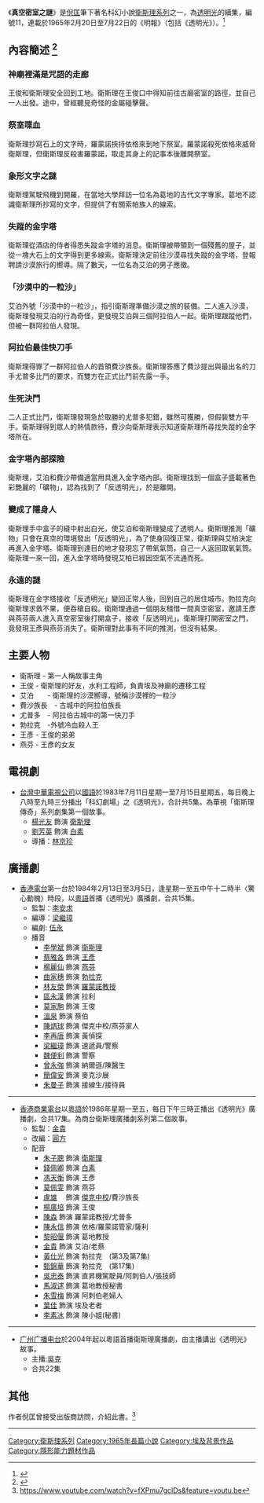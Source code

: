 {{Infobox book
|書名      = 真空密室之謎
|圖像      = File:Room_waisili.jpg
|圖像說明   = 真空密室之謎
|作者      = 衛斯理
|原名      = 
|中文書名   = 
|譯者      = 
|插圖      = 
|封面設計   = 
|出版地     = 香港
|語言      = 中文
|系列      = 衛斯理系列
|題材      = 
|類型      = 流行文學
|出版者     = 明窗出版社
|出版日期   = 
|中文版    = 
|媒介      = 
|頁數      = 239
|開本      = 
|isbn      = 9628917935
|oclc      = 
|杜威十進制圖書分類法    = 800
|美國國會圖書館圖書分類法 = 
|上一部作品  = [[透明光|透明光]]
|下一部作品  = [[沉船_(小說)|沉船]]
|引用       = 
|被引用     = 
}}

《'''真空密室之謎'''》是[[倪匡|倪匡]]筆下著名科幻小說[[衛斯理系列|衛斯理系列]]之一，為[[透明光|透明光]]的續集，編號11，連載於1965年2月20日至7月22日的《明報》（包括《透明光》）。<ref>{{Cite web |url=http://www.yehleehwa.net/nni17.htm |title=存档副本 |access-date=2020-07-31 |archive-date=2012-04-05 |archive-url=https://web.archive.org/web/20120405003022/http://www.yehleehwa.net/nni17.htm |dead-url=no }}</ref> 

== 內容簡述 <ref>{{Cite web |url=https://books.mingpao.com/product/%E7%9C%9F%E7%A9%BA%E5%AF%86%E5%AE%A4%E4%B9%8B%E8%AC%8E%E8%A1%9B%E6%96%AF%E7%90%86%E6%95%85%E4%BA%8B%E7%8F%8D%E8%97%8F%E7%89%88 |title=存档副本 |access-date=2022-01-19 |archive-date=2017-06-10 |archive-url=https://web.archive.org/web/20170610210952/https://books.mingpao.com/product/%e7%9c%9f%e7%a9%ba%e5%af%86%e5%ae%a4%e4%b9%8b%e8%ac%8e%e8%a1%9b%e6%96%af%e7%90%86%e6%95%85%e4%ba%8b%e7%8f%8d%e8%97%8f%e7%89%88/ |dead-url=no }}</ref>== 
===神廟裡滿是咒語的走廊===
王俊和衛斯理安全回到工地。衛斯理在王俊口中得知前往古廟密室的路徑，並自己一人出發。途中，曾經聽見奇怪的金屬碰擊聲。

===祭室喋血===
衛斯理抄寫石上的文字時，羅蒙諾挾持依格來到地下祭室。羅蒙諾殺死依格來威脅衛斯理，但衛斯理反殺害羅蒙諾，取走其身上的記事本後離開祭室。

===象形文字之謎===
衛斯理駕駛飛機到開羅，在當地大學拜訪一位名為葛地的古代文字專家。葛地不認識衛斯理所抄寫的文字，但提供了有關索帕族人的線索。

===失蹤的金字塔===
衛斯理從酒店的侍者得悉失蹤金字塔的消息。衛斯理被帶領到一個殘舊的屋子，並從一塊大石上的文字得到更多線索。衛斯理決定前往沙漠尋找失蹤的金字塔，登報聘請沙漠旅行的嚮導。隔了數天，一位名為艾泊的男子應徵。

===「沙漠中的一粒沙」===
艾泊外號「沙漠中的一粒沙」，指引衛斯理準備沙漠之旅的裝備。二人進入沙漠，衛斯理發現艾泊的行為奇怪，更發現艾泊與三個阿拉伯人一起。衛斯理跟蹤他們，但被一群阿拉伯人發現。

===阿拉伯最佳快刀手===
衛斯理得罪了一群阿拉伯人的首領費沙族長。衛斯理答應了費沙提出與最出名的刀手尤普多比鬥的要求，而雙方在正式比鬥前先露一手。

===生死決鬥===
二人正式比鬥，衛斯理發現急於取勝的尤普多犯錯，雖然可獲勝，但假裝雙方平手。衛斯理得到眾人的熱情款待，費沙向衛斯理表示知道衛斯理所尋找失蹤的金字塔所在。

===金字塔內部探險===
衛斯理，艾泊和費沙帶備適當用具進入金字塔內部。衛斯理找到一個盒子盛載著色彩艷麗的「礦物」，認為找到了「反透明光」，於是離開。

===變成了隱身人===
衛斯理手中盒子的縫中射出白光，使艾泊和衛斯理變成了透明人。衛斯理推測「礦物」只會在真空的環境發出「反透明光」，為了使身回復正常，衛斯理與艾柏決定再進入金字塔。衛斯理到達目的地才發現忘了帶氧氣筒，自己一人返回取氧氣筒。衛斯理一來一回，進入金字塔時發現艾柏已經因空氣不流通而死。

===永遠的謎===
衛斯理在金字塔接收「反透明光」變回正常人後，回到自己的居住城市。勃拉克向衛斯理求救不果，便吞槍自殺。衛斯理通過一個朋友租借一間真空密室，邀請王彥與燕芬兩人進入真空密室後打開盒子，接收「反透明光」。衛斯理打開密室之門，竟發現王彥與燕芬消失了。衛斯理對此事有不同的推測，但沒有結果。

== 主要人物 ==
*衛斯理 - 第一人稱故事主角
*王俊 - 衛斯理的好友，水利工程師，負責埃及神廟的遷移工程
*艾泊　　- 衛斯理的沙漠嚮導，號稱沙漠裡的一粒沙 
*費沙族長　- 古城中的阿拉伯族長
*尤普多　- 阿拉伯古城中的第一快刀手
*勃拉克　-外號冷血殺人王
*王彥 - 王俊的弟弟
*燕芬 - 王彥的女友

== 電視劇 ==
*[[台灣|台灣]][[中華電視公司|中華電視公司]]以[[國語|國語]]於1983年7月11日星期一至7月15日星期五，每日晚上八時至九時三分播出「科幻劇場」之《透明光》，合計共5集。為華視「衛斯理傳奇」系列劇集第一個故事。
**[[楊光友|楊光友]] 飾演 [[衛斯理|衛斯理]] 
**[[劉芳英|劉芳英]] 飾演 [[白素|白素]]
**導播：[[林京珍|林京珍]]

== 廣播劇 ==
*[[香港電台|香港電台]]第一台於1984年2月13日至3月5日，逢星期一至五中午十二時半〈驚心動魄〉時段，以[[粵語|粵語]]首播《透明光》廣播劇，合共15集。
**監製：[[李安求|李安求]]
**編導：[[梁繼璋|梁繼璋]]
**編劇: [[伍永|伍永]]
**播音
***[[李學斌_(電台主持)|李學斌]] 飾演 [[衛斯理|衛斯理]]
***[[蔡雅各|蔡雅各]] 飾演 [[王彥|王彥]]
***[[楊麗仙|楊麗仙]] 飾演 [[燕芬|燕芬]]
***[[曲家穗|曲家穗]] 飾演 [[勃拉克|勃拉克]]
***[[林友榮|林友榮]] 飾演 [[羅蒙諾教授|羅蒙諾教授]]
***[[區永漢|區永漢]] 飾演 拉利
***[[莫家駒|莫家駒]] 飾演 王俊
***[[溫泉|溫泉]] 飾演 蔡伯
***[[陳炳球|陳炳球]] 飾演 傑克中校/燕芬家人
***[[李再唐|李再唐]] 飾演 黃偵探
***[[梁繼璋|梁繼璋]] 飾演 速遞員/警察
***[[魏便利|魏便利]] 飾演 警察
***[[曾永強|曾永強]] 飾演 納爾遜/陳醫生
***[[簡偉安|簡偉安]] 飾演 麥克沙展
***[[朱曼子|朱曼子]] 飾演 接線生/接待員
----
*[[香港|香港]][[商業電台|商業電台]]以[[粵語|粵語]]於1986年星期一至五，每日下午三時正播出《透明光》廣播劇，合共17集。為商台衛斯理廣播劇系列第二個故事。
**監製：[[金貴|金貴]] 
**改編：[[圓方|圓方]]
**配音
***[[朱子聰|朱子聰]] 飾演 [[衛斯理|衛斯理]] 
***[[錢佩卿|錢佩卿]] 飾演 [[白素|白素]]
***[[馮永和|馮天衡]] 飾演 王彥
***[[莫佩雯|莫佩雯]] 飾演 燕芬
***[[盧雄|盧雄]]　 飾演 [[傑克中校|傑克中校]]/費沙族長
***[[楊廣培|楊廣培]] 飾演 王俊
***[[陳森|陳森]] 飾演 羅蒙諾教授/尤普多
***[[陳永信|陳永信]] 飾演 依格/羅蒙諾管家/薩利
***[[黎昭偃|黎昭偃]] 飾演 葛地教授
***[[金貴|金貴]] 飾演 艾泊/老蔡
***[[黃仕光|黃仕光]] 飾演 勃拉克　(第3及第7集)
***[[甄錦華|甄錦華]] 飾演 勃拉克　(第17集)
***[[吳忠泰|吳忠泰]] 飾演 直昇機駕駛員/阿刺伯人/張技師
***[[馬淑逑|馬淑逑]] 飾演 葛地教授秘書
***[[朱雪梅|朱雪梅]] 飾演 阿刺伯老婦人
***[[葉佳|葉佳]] 飾演 埃及老者
***[[李素冰|李素冰]] 飾演 陳小姐(秘書)
----
*[[广州广播电视台|广州广播电台]]於2004年起以粵語首播衛斯理廣播劇，由主播講出《透明光》故事。
**主播:[[吳克|吳克]]
**合共22集

== 其他 ==
作者倪匡曾接受出版商訪問，介紹此書。<ref>https://www.youtube.com/watch?v=fXPmu7gclDs&feature=youtu.be</ref>

----
{{s-start}}
{{s-bef | before=010 [[透明光|透明光]]}}
{{s-ttl | title=衛斯理系列（按編號） | years=011}}
{{s-aft | after=012 [[沉船_(小說)|沉船]]}}
{{s-bef | before=[[藍血人_(衛斯理系列)|藍血人]]、[[回歸悲劇|回歸悲劇]]}}
{{s-ttl | title=衛斯理系列（按連載時序） | years=1965年2月20日至1965年7月22日 <br /> <small>（包括[[透明光|透明光]]</small>）}}
{{s-aft | after=[[地心洪爐|地心洪爐]]}}
{{end box}}

{{衛斯理系列}}

[[Category:衛斯理系列|Category:衛斯理系列]]
[[Category:1965年長篇小說|Category:1965年長篇小說]]
[[Category:埃及背景作品|Category:埃及背景作品]]
[[Category:隱形能力題材作品|Category:隱形能力題材作品]]